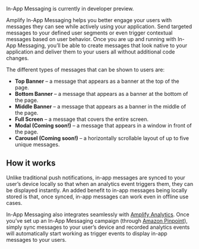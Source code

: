 <Callout informational>

In-App Messaging is currently in developer preview.

</Callout>


Amplify In-App Messaging helps you better engage your users with messages they can see while actively using your application. Send targeted messages to your defined user segments or even trigger contextual messages based on user behavior. Once you are up and running with In-App Messaging, you’ll be able to create messages that look native to your application and deliver them to your users all without additional code changes.

The different types of messages that can be shown to users are:

- **Top Banner** – a message that appears as a banner at the top of the page.
- **Bottom Banner** – a message that appears as a banner at the bottom of the page.
- **Middle Banner** – a message that appears as a banner in the middle of the page.
- **Full Screen** – a message that covers the entire screen.
- **Modal (Coming soon!)** – a message that appears in a window in front of the page.
- **Carousel (Coming soon!)** – a horizontally scrollable layout of up to five unique messages.

## How it works

Unlike traditional push notifications, in-app messages are synced to your user’s device locally so that when an analytics event triggers them, they can be displayed instantly. An added benefit to in-app messages being locally stored is that, once synced, in-app messages can work even in offline use cases.

In-App Messaging also integrates seamlessly with [Amplify Analytics](https://docs.amplify.aws/lib/analytics/getting-started/q/platform/js/). Once you’ve set up an In-App Messaging campaign (through [Amazon Pinpoint](https://aws.amazon.com/pinpoint/)), simply sync messages to your user’s device and recorded analytics events will automatically start working as trigger events to display in-app messages to your users.
